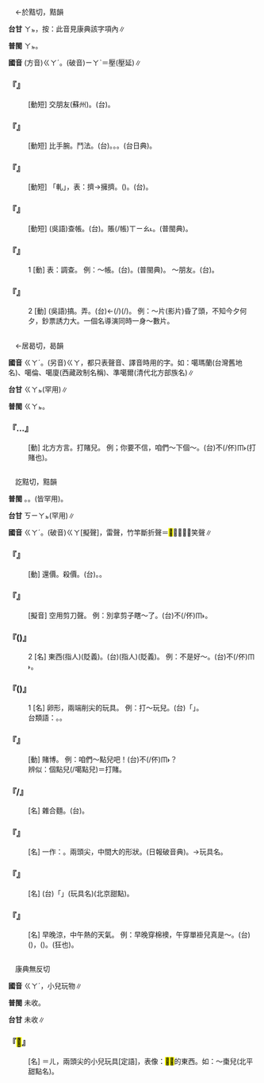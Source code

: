
=={{ruby|軋|ㄍㄚˊ}}==

　←於黠切，黠韻{{ruby|＝|ㄧㄚˋ}}

'''台甘''' <rt>ㄚㆵ</rt>{{ruby|。|ㄨㆵ}}，按：此音見康典該字項內∥

'''普閩''' <rt>ㄚㆵ</rt>。

'''國音''' (方音)<rt>ㄍㄚˊ</rt>。(破音)<rt>ㄧㄚˋ</rt>＝壓{{ruby|。|ㄓㄚˊ}}(壓延)∥

    

==='''『{{ruby|軋|ㄍㄚˊ}}{{ruby|朋|ㄆㄥˊ}}{{ruby|友|ㄧㄡˇ}}』'''===
: [動短] 交朋友(蘇州)。(台){{ruby|交|ㄍㄠ}}{{ruby|朋|ㄅㄧㄥˊ}}{{ruby|友|ㄧㄨˋ}}。
    

==='''『{{ruby|軋|ㄍㄚˊ}}{{ruby|苗|ㄇㄧㄠˊ}}{{ruby|頭|ㄊㄡˊ}}』'''===
: [動短] 比手腕。鬥法。(台){{ruby|競|ㄍㄧㄥ˪}}{{ruby|爭|ㄐㄧㄥ}}。{{ruby|相|ㄒㄧㄜ}}{{ruby|/|ㄙㆩ}}{{ruby|拚|ㄅㄧㆩ˪}}。{{ruby|拚|ㄅㄧㆩ˪}}{{ruby|輸|ㄙㄨ}}{{ruby|贏|ㄧㆩˊ}}。{{ruby|拚|ㄅㄧㆩ˪}}{{ruby|手|ㄑㄧㄨ}}{{ruby|尾|ㆠㆤˋ}}{{ruby|/|ㆠㄨㆤˋ}}{{ruby|力|ㄌㄚㆵ ͘}}(台日典)。
    

==='''『{{ruby|軋|ㄍㄚˊ}}{{ruby|米|ㄇㄧˇ}}』'''===
: [動短] 「軋」，表：擠→擁擠。{{ruby|擠|ㄐㄧˇ}}{{ruby|人|ㄖㄣˊ}}{{ruby|群|ㄑㄩㄣˊ}}({{ruby|買|ㄇㄞˇ}}{{ruby|米|ㄇㄧˇ}})。(台){{ruby|排|ㄅㄞˊ}}{{ruby|隊|ㄉㄨㄧ˫}}{{ruby|等|ㄉㄢˋ}}{{ruby|買|ㆠㄨㆤˋ}}{{ruby|/|ㆠㆤˋ}}{{ruby|米|ㆠㄧˋ}}。
    

==='''『{{ruby|軋|ㄍㄚˊ}}{{ruby|帳|ㄓㄤˋ}}』'''===
: [動短] (吳語)查帳。(台){{ruby|查|ㄘㄚˊ}}{{ruby|帳|ㄒㄧㄠ˪}}。{{ruby|對|ㄉㄨㄧ˪}}賬(/帳)<rt>ㄒㄧㄠ˪</rt>。{{ruby|校|ㄍㄠ˪}}{{ruby|→|ㄍㄚ˪}}{{ruby|帳|ㄒㄧㄠ˪}}(普閩典)。
    

==='''『{{ruby|軋|ㄍㄚˊ}}』'''===
:1  [動] 表：調查。 例：～帳。(台){{ruby|查|ㄘㄚˊ}}{{ruby|帳|ㄒㄧㄠ˪}}。{{ruby|校|ㄍㄠ˪}}{{ruby|→|ㄍㄚ˪}}{{ruby|帳|ㄒㄧㄠ˪}}(普閩典)。 ～朋友。(台){{ruby|交|ㄍㄠ}}{{ruby|朋|ㄅㄧㄥˊ}}{{ruby|友|ㄧㄨˋ}}。
    

==='''『{{ruby|軋|ㄍㄚˊ}}』'''===
:2  [動] (吳語)搞。弄。(台){{ruby|<mark>&#xf8e78;</mark>|ㄅㆪ˪}}←{{ruby|注|ㄗㄨ˪}}{{ruby|神|ㄒㄧㄣˊ}}{{ruby|做|ㄗㄨㆤ˪}}{{ruby|/|ㄗㄜ˪}}{{ruby|載|ㄉㄞ˫}}(/{{ruby|戴|ㄉㄞ˪}}){{ruby|事|ㄐㄧ˪}}(/{{ruby|事|ㄉㄞ˫}}{{ruby|情|ㄐㄧ˪}})。 例：～片(影片)昏了頭，不知今夕何夕，鈔票誘力大。一個名導演同時一身～數片。
    

=={{ruby|噶|ㄍㄚˊ}}==

　←居曷切，曷韻{{ruby|＝|ㄍㄜˊ}}

'''國音''' <rt>ㄍㄚˊ</rt>。(另音)<rt>ㄍㄚ</rt>{{ruby|、|ㄍㄜ}}{{ruby|、|ㄍㄜˊ}}，都只表聲音、譯音時用的字。如：噶瑪蘭(台灣舊地名)、噶倫、噶廈(西藏政制名稱)、準噶爾(清代北方部族名)∥

'''台甘''' <rt>ㄍㄚㆵ</rt>(罕用)∥

'''普閩''' <rt>ㄍㄚㆵ</rt>。

    

==='''『{{ruby|噶|ㄍㄚˊ}}…{{ruby|點|ㄉㄧㄢˇ}}{{ruby|兒|ㄦ}}』'''===
: [動] 北方方言。打賭兒。 例；你要不信，咱們～下個～。(台){{ruby|汝|ㄌㄧˋ}}{{ruby|若|ㄋㄚ˫}}不(/伓)<rt>ㆬ˫</rt>{{ruby|相|ㄒㄧㆲ}}{{ruby|信|ㄒㄧㄣ˪}}{{ruby|咱|ㄌㄢˋ}}{{ruby|來|ㄌㄞˊ}}{{ruby|插|ㄘㄚㆷ}}(打賭也){{ruby|一|ㄐㄧㆵ ͘}}{{ruby|下|·ㆤ˫}}。
    

=={{ruby|嘎|ㄍㄚˊ}}==

　訖黠切，黠韻

'''普閩''' {{ruby|(文)|ㄍㄚㆵ}}。{{ruby|(語)|ㄍㄚㆷ}}。(皆罕用)。

'''台甘''' <rt>ㄎㄧㄚㆵ</rt>(罕用)∥

'''國音''' <rt>ㄍㄚˊ</rt>。(破音)<rt>ㄍㄚ</rt>[擬聲]，雷聲，竹竿斷折聲{{ruby|。|ㄍㄚˇ}}＝<mark>&#xffb73;</mark>，～～，笑聲∥

    

==='''『{{ruby|嘎|ㄍㄚˊ}}{{ruby|嘎|ㄍㄚˊ}}』'''===
: [動] 還價。殺價。(台){{ruby|講|ㄍㆲˋ}}{{ruby|→|ㄍㆲ}}{{ruby|價|ㄍㆤ˪}}。{{ruby|<mark>&#xffa46;</mark>|ㄊㄞˊ}}{{ruby|價|ㄍㆤ˪}}{{ruby|錢|ㄐㄧˊ}}。
    

==='''『{{ruby|嘎|ㄍㄚˊ}}{{ruby|打|·ㄉㄚˇ}}』'''===
: [擬音] 空用剪刀聲。 例：別拿剪子瞎～了。(台)不(/伓)<rt>ㆬ˫</rt>{{ruby|通|ㄊㄤ}}{{ruby|<mark>&#xf9acc;</mark>|ㄑㄧㄚㆵ ͘}}{{ruby|鉸|ㄍㄚ}}{{ruby|刀|ㄉㄜ}}{{ruby|<mark>&#xffae6;</mark>|ㄑㄧㆵ}}{{ruby|<mark>&#xffaec;</mark>|ㄊㄜˊ}}。
    

==='''『{{ruby|嘎|ㄍㄚˊ}}({{ruby|兒|ㄦ}})』'''===
:2  [名] 東西(指人)(貶義)。(台){{ruby|物|ㄇㆭㆷ ͘}}{{ruby|/|ㄇㄧㆷ ͘}}(指人)(貶義)。 例：不是好～。(台)不(/伓)<rt>ㆬ˫</rt>{{ruby|是|ㄒㄧ˫}}{{ruby|好|ㄏㄜˋ}}{{ruby|物|ㄇㄧㆷ ͘}}{{ruby|/|ㄇㆭㆷ ͘}}。
    

==='''『{{ruby|嘎|ㄍㄚˊ}}({{ruby|兒|ㄦ}})』'''===
:1  [名] 卵形，兩端削尖的玩具。 例：打～玩兒。(台){{ruby|摃|ㄍㆲ˪}}「{{ruby|嘎|ㄍㄚˊ}}{{ruby|兒|ㄦ}}」{{ruby|<mark>&#xffae6;</mark>|ㄑㄧㆵ}}{{ruby|<mark>&#xffaec;</mark>|ㄊㄜˊ}}。
:台類語：{{ruby|拍|ㄆㄚㆷ}}{{ruby|寸|ㄘㄨㄣ˪}}。{{ruby|<mark>&#xfa070;</mark>|ㄍㄜ˫}}{{ruby|玻|ㄅㄜ}}{{ruby|<mark>&#xf8f6e;</mark>|ㄌㆤ˫}}{{ruby|珠|ㄗㄨ}}{{ruby|仔|ㄚ}}。
:
    

==='''『{{ruby|嘎|ㄍㄚˊ}}』'''===
: [動] 賭博。 例：咱們～點兒吧！(台){{ruby|咱|ㄌㄢˋ}}{{ruby|來|ㄌㄞˊ}}{{ruby|輸|ㄙㄨ}}{{ruby|贏|ㄧㆩˊ}}{{ruby|一|ㄐㄧㆵ ͘}}{{ruby|下|·ㆤ˫}}{{ruby|好|ㄏㄜˋ}}不(/伓)<rt>ㆬ˫</rt>？
:辨似：{{ruby|噶|ㄍㄚˊ}}個點兒(/噶點兒)＝打賭。
:
    

==='''『{{ruby|嘎|ㄍㄚˊ}}{{ruby|嘎|ㄍㄚˊ}}{{ruby|湯|ㄊㄤ}}/{{ruby|嘎|ㄍㄚˊ}}{{ruby|嘎|ㄍㄚˊ}}{{ruby|兒|ㄦ}}』'''===
: [名] 雜合麵。(台){{ruby|番|ㄏㄨㄢ}}{{ruby|麥|ㆠㆤㆷ ͘}}{{ruby|湯|ㄊㆭ}}。
    

==='''『{{ruby|嘎|ㄍㄚˊ}}{{ruby|嘎|ㄍㄚˊ}}{{ruby|兒|ㄦ}}』'''===
: [名] 一作：{{ruby|<mark>&#xf9c50;</mark>|ㄍㄚˊ}}{{ruby|<mark>&#xf9c50;</mark>|ㄍㄚˊ}}。兩頭尖，中間大的形狀。(日報破音典)。→玩具名。
    

==='''『{{ruby|嘎|ㄍㄚˊ}}{{ruby|嘎|ㄍㄚˊ}}{{ruby|棗|ㄗㄠˇ}}{{ruby|兒|ㄦ}}』'''===
: [名] (台){{ruby|親|ㄑㄧㄣ}}{{ruby|像|ㄑㄧㆧ˫}}{{ruby|/|ㄑㄧㆫ˫}}「{{ruby|嘎|ㄍㄚˊ}}{{ruby|嘎|ㄍㄚˊ}}{{ruby|兒|ㄦ}}」(玩具名){{ruby|形|ㄏㄧㄥˊ}}{{ruby|丌|ㆤ}}{{ruby|棗|ㄗㄜˋ}}{{ruby|仔|ㄚ}}(北京甜點)。
    

==='''『{{ruby|嘎|ㄍㄚˊ}}{{ruby|嘎|ㄍㄚˊ}}{{ruby|兒|ㄦ}}{{ruby|天|ㄊㄧㄢ}}』'''===
: [名] 早晚涼，中午熱的天氣。 例：早晚穿棉襖，{{ruby|晌|ㄕㄤˇ}}午穿單褂兒真是～。(台){{ruby|早|ㄗㄚˋ}}{{ruby|暗|ㆰ˪}}{{ruby|冷|ㄌㄧㄥˋ}}({{ruby|穿|ㄑㄧㄥ˫}}{{ruby|棉|ㄇㄧˊ}}{{ruby|裘|ㄏㄧㄨˊ}})，{{ruby|中|ㄉㄧㆲ}}{{ruby|晝|ㄉㄠ˪}}{{ruby|熱|ㄌㄨㄚㆷ ͘}}{{ruby|/|ㆡㄨㄚㆷ ͘}}({{ruby|穿|ㄑㄧㄥ˫}}{{ruby|單|ㄉㄨㆩ}}{{ruby|重|ㄉㄧㄥˊ}}){{ruby|丌|ㆤ}}{{ruby|天|ㄊㆪ}}{{ruby|氣|ㄎㄧ˪}}。{{ruby|起|ㄎㄧˋ}}{{ruby|痟|ㄒㄧㄠˋ}}(狂也){{ruby|天|ㄊㆪ}}。
    

=={{ruby|<mark>&#xf9c50;</mark>|ㄍㄚˊ}}==

　康典無反切

'''國音''' <rt>ㄍㄚˊ</rt>，小兒玩物∥

'''普閩''' 未收。

'''台甘''' 未收∥

    

==='''『{{ruby|<mark>&#xf9c50;</mark>|ㄍㄚˊ}}<mark>&#xf9c50;</mark>{{ruby|·|ㆣㄚ}}』'''===
: [名] ＝{{ruby|嘎|ㄍㄚ}}{{ruby|嘎|ㄍㄚ}}{{ruby|兒|ㄦ}}{{ruby|→|ㄍㄚˊ}}{{ruby|·|ㆣㄚ}}<rt>ㄦ</rt>，兩頭尖的小兒玩具[定語]，表像：<mark>&#xf9c50;</mark><mark>&#xf9c50;</mark>的東西。如：～棗兒(北平甜點名)。
    
